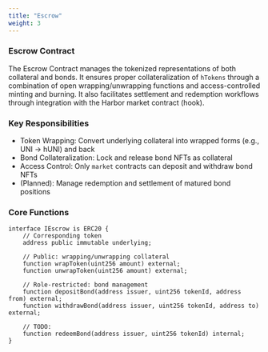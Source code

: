 ```yaml
---
title: "Escrow"
weight: 3
---
```


### Escrow Contract

The Escrow Contract manages the tokenized representations of both collateral and bonds. It ensures proper collateralization of `hTokens` through a combination of open wrapping/unwrapping functions and access-controlled minting and burning. It also facilitates settlement and redemption workflows through integration with the Harbor market contract (hook).

### Key Responsibilities

* Token Wrapping: Convert underlying collateral into wrapped forms (e.g., UNI → hUNI) and back
* Bond Collateralization: Lock and release bond NFTs as collateral
* Access Control: Only `market` contracts can deposit and withdraw bond NFTs
* (Planned): Manage redemption and settlement of matured bond positions

### Core Functions

```solidity
interface IEscrow is ERC20 {
    // Corresponding token
    address public immutable underlying;

    // Public: wrapping/unwrapping collateral
    function wrapToken(uint256 amount) external;
    function unwrapToken(uint256 amount) external;

    // Role-restricted: bond management
    function depositBond(address issuer, uint256 tokenId, address from) external;
    function withdrawBond(address issuer, uint256 tokenId, address to) external;

    // TODO:
    function redeemBond(address issuer, uint256 tokenId) internal;
}
```

